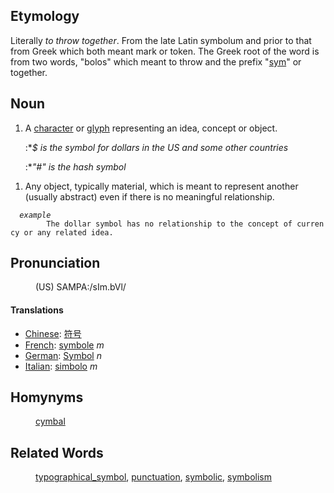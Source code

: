 ==Etymology==
Literally ''to throw together''. From the late Latin symbolum and prior to that from Greek which both meant mark or token. The Greek root of the word is from two words, "bolos" which meant to throw and the prefix "[[sym]]" or together.   

==Noun==
# A [[character]] or [[glyph]] representing an idea, concept or object.
#:*<i>$ is the symbol for dollars in the US and some other countries</i>
#:*<i>"#" is the hash symbol</i>

# Any object, typically material, which is meant to represent another (usually abstract) even if there is no meaningful relationship. 
   ''example''
         The dollar symbol has no relationship to the concept of currency or any related idea.

==Pronunciation==
:(US) SAMPA:/sIm.bVl/

====Translations====
*[[Chinese]]: [[符号]]
*[[French]]: [[symbole]] ''m''
*[[German]]: [[Symbol]] ''n''
*[[Italian]]: [[simbolo]] ''m''

==Homynyms==
: [[cymbal]]

==Related Words==
:[[typographical_symbol]], [[punctuation]], [[symbolic]], [[symbolism]]